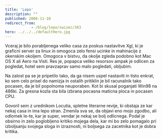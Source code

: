 ```yaml
---
title: 'Lepo'
description: ""
published: 2006-11-10
redirect_from: 
            - /blog/lepo/swizec/363
hero: ../../../defaultHero.jpg
---
```

Vceraj je bilo porabljenega veliko casa za poskus nastavitve Xgl, ki je graficni server za linux in omogoca zelo fensi ucinke in mahinacije z okenskim okoljem. Omogoca v bistvu, da okolje zgleda podobno kot Mac OS X ali Aero na Visti. Res je, popapca veliko resorsov ampak je odlicen za pogledat, hotel sem pravzaprav samo malo pogledati, obljubim.

Na zalost pa se je pripetilo tako, da ga nisem uspel nastaviti in tisto enkrat, ko sem celo prisel do namizja in ostalih pritiklin je bil racunalnik tako pocasen, da je bil popolnoma neuporaben. Kot bi skusal poganjati Win98 na 486ki. Za gresna kozla sta bila izbrana pocasna maticna ploca in pocasen CPU.

Govoril sem z urednikom Locutia, spletne literarne revije, ki obstaja ze kar nekaj casa in ima lepo stran. Zmenila sva se, da objavi eno mojo zgodbo, ali odlomek le-te, kar je super, vendar je nekaj se bolj odlicnega. Podal je obsirno in zelo poglobljeno kritiko mojega dela, kar mi bo zelo pomagalo pri izboljsanju svojega sloga in izraznosti, ni boljsega za zacetnika kot je dobra kritika.